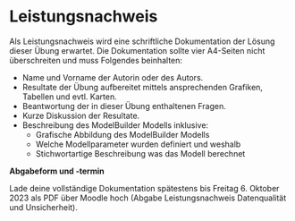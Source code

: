 # Leistungsnachweis

Als Leistungsnachweis wird eine schriftliche Dokumentation der Lösung dieser Übung erwartet. Die Dokumentation sollte vier A4-Seiten nicht überschreiten und muss Folgendes beinhalten:

- Name und Vorname der Autorin oder des Autors.
- Resultate der Übung aufbereitet mittels ansprechenden Grafiken, Tabellen und evtl. Karten.
- Beantwortung der in dieser Übung enthaltenen Fragen.
- Kurze Diskussion der Resultate.
- Beschreibung des ModelBuilder Modells inklusive:
  - Grafische Abbildung des ModelBuilder Modells
  - Welche Modellparameter wurden definiert und weshalb
  - Stichwortartige Beschreibung was das Modell berechnet

**Abgabeform und -termin**

Lade deine vollständige Dokumentation spätestens bis Freitag 6. Oktober 2023 als PDF über Moodle hoch (Abgabe Leistungsnachweis Datenqualität und Unsicherheit).
